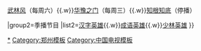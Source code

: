 {{Navbox
|name=河南卫视节目
|title=[[河南卫视|<span style="color:#F0F3FA">河南卫视节目</span>]]
|titlestyle=background:#008BD2;color:#F0F3FA;
|groupstyle=background:#008BD2;color:#F0F3FA;
|belowstyle=background:#008BD2;color:#F0F3FA;
|navbar =plain
|image=

|group1=晚间综艺
|list1=[[梨园春]]（每周日）{{.w}}[[武林风]]（每周六）{{.w}}[[华豫之门]]（每周三）{{.w}}[[知根知底]]（停播）

|group2=季播节目
|list2=[[汉字英雄]]{{.w}}[[成语英雄]]{{.w}}[[少林英雄]]
}}<noinclude>
[[Category:河南卫视|*]]
[[Category:郑州模板]]
[[Category:中国电视模板]]
</noinclude>